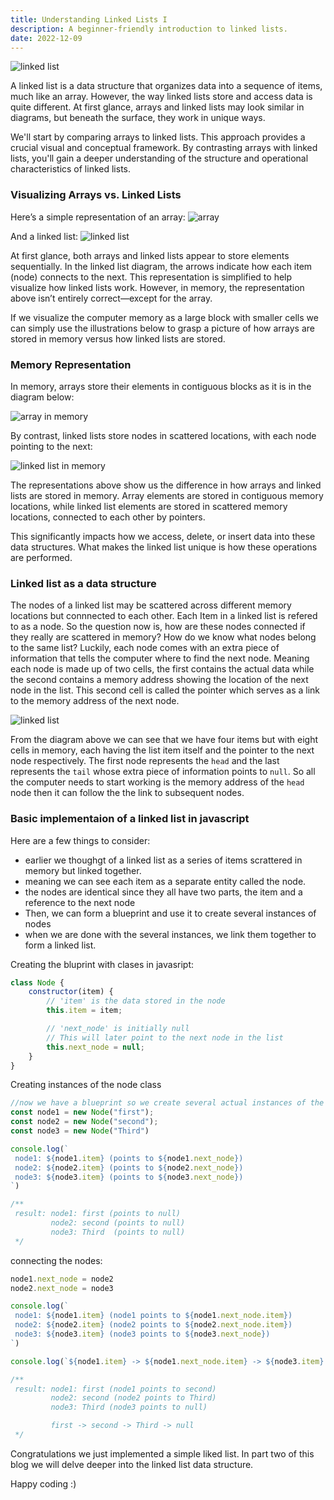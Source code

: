 ```yaml
---
title: Understanding Linked Lists I
description: A beginner-friendly introduction to linked lists.
date: 2022-12-09
---
```


![linked list](https://res.cloudinary.com/daqo7qgci/image/upload/v1734487605/linkedlistedited_v6gggt.png)

A linked list is a data structure that organizes data into a sequence of items, much like an array. However, the way linked lists store and access data is quite different. At first glance, arrays and linked lists may look similar in diagrams, but beneath the surface, they work in unique ways.

We'll start by comparing arrays to linked lists. This approach provides a crucial visual and conceptual framework. By contrasting arrays with linked lists, you'll gain a deeper understanding of the structure and operational characteristics of linked lists.


### Visualizing Arrays vs. Linked Lists

Here’s a simple representation of an array:
![array](https://res.cloudinary.com/daqo7qgci/image/upload/v1734489484/array_ysepdl.png)

And a linked list:
![linked list](https://res.cloudinary.com/daqo7qgci/image/upload/v1734489271/linked_nbfjh1.avif)

At first glance, both arrays and linked lists appear to store elements sequentially. In the linked list diagram, the arrows indicate how each item (node) connects to the next. This representation is simplified to help visualize how linked lists work. However, in memory, the representation above isn’t entirely correct—except for the array.

If we visualize the computer memory as a large block with smaller cells we can simply use the illustrations below to grasp a picture of how arrays are stored in memory versus how linked lists are stored.

### Memory Representation

In memory, arrays store their elements in contiguous blocks as it is in the diagram below:

![array in memory](https://res.cloudinary.com/daqo7qgci/image/upload/v1734488540/s_xvfoja.png)

By contrast, linked lists store nodes in scattered locations, with each node pointing to the next:

![linked list in memory](https://res.cloudinary.com/daqo7qgci/image/upload/v1734489034/s_t9glqv.png)

The representations above show us the difference in how arrays and linked lists are stored in memory. Array elements are  stored  in contiguous memory locations, while linked list elements are stored in scattered memory locations, connected to each other by pointers.

This significantly impacts how we access, delete, or insert data into these data structures. What makes the linked list unique is how these operations are performed.

### Linked list as a data structure

The nodes of a linked list may be scattered across different memory locations but connnected to each other. Each Item in a linked list is refered to as a node. So the question now is, how are these nodes connected if they really are scattered in memory? How do we know what nodes belong to the same list?
Luckily, each node comes with an extra piece of information that tells the computer where to find the next node. Meaning each node is made up of two cells, the first contains the actual data while the second contains a memory address showing the location of the next node in the list. This second cell is called the pointer which serves as a link to the memory address of the next node.

![linked list](https://res.cloudinary.com/daqo7qgci/image/upload/v1734357222/linked-list_gnzcyp.png)

From the diagram above we can see that we have four items but with eight cells in memory, each having the list item itself and the pointer to the next node respectively. The first node represents the `head` and the last represents the `tail` whose extra piece of information points to `null`. So all the computer needs to start working is the memory address of the `head` node then it can follow the the link to subsequent nodes.

### Basic implementaion of a linked list in javascript

Here are a few things to consider:
- earlier we thoughgt of a linked list as a series of items scrattered in memory but linked together.
- meaning we can see each item as a separate entity called the node.
- the nodes are identical since they all have two parts, the item and a reference to the next node
- Then, we can form a blueprint and use it to create several instances of nodes
- when we are done with the several instances, we link them together to form a linked list.

Creating the bluprint with clases in javasript:
```js
class Node {
    constructor(item) {
        // 'item' is the data stored in the node
        this.item = item;

        // 'next_node' is initially null
        // This will later point to the next node in the list
        this.next_node = null;
    }
}
```

Creating instances of the node class

```js
//now we have a blueprint so we create several actual instances of the blueprint scatered in memory
const node1 = new Node("first");
const node2 = new Node("second");
const node3 = new Node("Third")

console.log(`
 node1: ${node1.item} (points to ${node1.next_node})
 node2: ${node2.item} (points to ${node2.next_node})
 node3: ${node3.item} (points to ${node3.next_node})
`)

/**
 result: node1: first (points to null)
         node2: second (points to null)
         node3: Third  (points to null)
 */

```

connecting the nodes:

```js
node1.next_node = node2
node2.next_node = node3

console.log(`
 node1: ${node1.item} (node1 points to ${node1.next_node.item})
 node2: ${node2.item} (node2 points to ${node2.next_node.item})
 node3: ${node3.item} (node3 points to ${node3.next_node})
`)

console.log(`${node1.item} -> ${node1.next_node.item} -> ${node3.item} -> ${node3.next_node}`)

/**
 result: node1: first (node1 points to second)
         node2: second (node2 points to Third)
         node3: Third (node3 points to null)

         first -> second -> Third -> null
 */
```

Congratulations we just implemented a simple liked list. In part two of this blog we will delve deeper into the linked list data structure.

Happy coding :)
